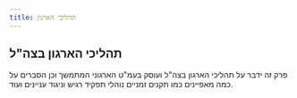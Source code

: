 ```yaml
---
title: תהליכי הארגון
---
```


## תהליכי הארגון בצה"ל

פרק זה ידבר על תהליכי הארגון בצה"ל ועוסק בעמ"ט הארגוני המתמשך וכן הסברים על כמה מאפיינים כמו תקנים זמניים נוהלי תפקיד רגיש וניגוד עניינים ועוד.
